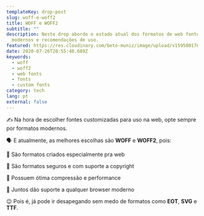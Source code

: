 ```yaml
---
templateKey: drop-post
slug: woff-e-woff2
title: WOFF e WOFF2
subtitle: ""
description: Neste drop abordo o estado atual dos formatos de web fontes
  modernos e recomendações de uso.
featured: https://res.cloudinary.com/beto-muniz/image/upload/v1595801769/Drops_ouxfxs.png
date: 2020-07-26T20:55:40.689Z
keywords:
  - woff
  - woff2
  - web fonts
  - fonts
  - custom fonts
category: tech
lang: pt
external: false
---
```


<Drop>

✍️ Na hora de escolher fontes customizadas para uso na web, opte sempre por formatos modernos.

🗣 E atualmente, as melhores escolhas são **WOFF** e **WOFF2**, pois:

🎨 São formatos criados especialmente pra web

🎨 São formatos seguros e com suporte a copyright

🎨 Possuem ótima compressão e performance

🎨 Juntos dão suporte a qualquer browser moderno

😉 Pois é, já pode ir desapegando sem medo de formatos como **EOT**, **SVG** e **TTF**.

</Drop>
